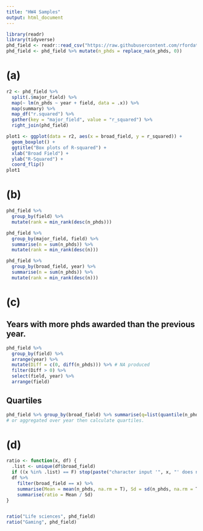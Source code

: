 ---
title: "HW4 Samples"
output: html_document
---
```{r message=FALSE, warning=FALSE}
library(readr)
library(tidyverse)
phd_field <- readr::read_csv("https://raw.githubusercontent.com/rfordatascience/tidytuesday/master/data/2019/2019-02-19/phd_by_field.csv")
phd_field <- phd_field %>% mutate(n_phds = replace_na(n_phds, 0))
```

# (a)

```{r}
r2 <- phd_field %>%
  split(.$major_field) %>%
  map(~ lm(n_phds ~ year + field, data = .x)) %>%
  map(summary) %>%
  map_df("r.squared") %>%
  gather(key = "major_field", value = "r_squared") %>%
  right_join(phd_field)

plot1 <- ggplot(data = r2, aes(x = broad_field, y = r_squared)) +
  geom_boxplot() +
  ggtitle("Box plots of R-squared") +
  xlab("Broad Field") +
  ylab("R-Squared") + 
  coord_flip()
plot1
```

# (b)
```{r}
phd_field %>%
  group_by(field) %>%
  mutate(rank = min_rank(desc(n_phds)))

phd_field %>%
  group_by(major_field, field) %>%
  summarise(n = sum(n_phds)) %>%
  mutate(rank = min_rank(desc(n)))

phd_field %>%
  group_by(broad_field, year) %>%
  summarise(n = sum(n_phds)) %>%
  mutate(rank = min_rank(desc(n)))
```


# (c)

## Years with more phds awarded than the previous year.
```{r}
phd_field %>%
  group_by(field) %>%
  arrange(year) %>%
  mutate(Diff = c(0, diff(n_phds))) %>% # NA produced
  filter(Diff > 0) %>%
  select(field, year) %>%
  arrange(field) 
```

## Quartiles
```{r}
phd_field %>% group_by(broad_field) %>% summarise(q=list(quantile(n_phds))) %>% unnest_wider(q)
# or aggregated over year then calculate quartiles. 
```

# (d)
```{r, error=T}
ratio <- function(x, df) {
  .list <- unique(df$broad_field)
  if ((x %in% .list) == F) stop(paste("character input '", x, "' does not belong to broad_field", sep = ""))
  df %>%
    filter(broad_field == x) %>%
    summarise(Mean = mean(n_phds, na.rm = T), Sd = sd(n_phds, na.rm = T)) %>%
    summarise(ratio = Mean / Sd)
}


ratio("Life sciences", phd_field)
ratio("Gaming", phd_field)
```
